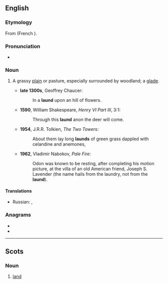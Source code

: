 ==English==

===Etymology===
From {{etyl|fro|en}} {{m|fro|launde||wooded area}} (French {{m|fro|lande}}).

===Pronunciation===
* {{IPA|/lɔːnd/|lang=en}}

===Noun===
{{en-noun}}

# {{lb|en|archaic}} A grassy [[plain]] or pasture, especially surrounded by woodland; a [[glade]].
#* '''late 1300s''', Geoffrey Chaucer:
#*: In a '''laund''' upon an hill of flowers.
#* '''1590''', William Shakespeare, ''Henry VI Part III'', 3:1:
#*: Through this '''laund''' anon the deer will come.
#* '''1954''', J.R.R. Tolkien, ''The Two Towers'':
#*: About them lay long '''launds''' of green grass dappled with celandine and anemones,
#* '''1962''', Vladimir Nabokov, ''Pale Fire'':
#*: Odon was known to be resting, after completing his motion picture, at the villa of an old American friend, Joseph S. Lavender (the name hails from the laundry, not from the '''laund''').

====Translations====
{{trans-top|grassy plain or pasture}}
* Russian: {{t+|ru|поля́на}}, {{t+|ru|лужа́йка}}
{{trans-bottom}}

===Anagrams===
* {{l|en|dunal}}
* {{l|en|Lunda}}

----

==Scots==

===Noun===
{{sco-noun}}

# [[land]]
